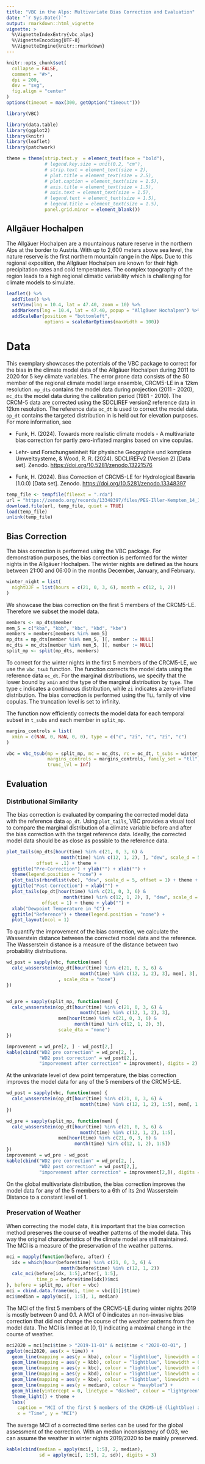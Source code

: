 ```yaml
---
title: "VBC in the Alps: Multivariate Bias Correction and Evaluation"
date: "`r Sys.Date()`"
output: rmarkdown::html_vignette
vignette: >
  %\VignetteIndexEntry{vbc_alps}
  %\VignetteEncoding{UTF-8}
  %\VignetteEngine{knitr::rmarkdown}
---
```


```r
knitr::opts_chunk$set(
  collapse = FALSE,
  comment = "#>",
  dpi = 200,
  dev = "svg",
  fig.align = "center"
)
options(timeout = max(300, getOption("timeout")))
```

```r
library(VBC)
```

```r
library(data.table)
library(ggplot2)
library(knitr)
library(leaflet)
library(patchwork)

theme = theme(strip.text.y  = element_text(face = "bold"),
              # legend.key.size = unit(0.2, "cm"),
              # strip.text = element_text(size = 2),
              # plot.title = element_text(size = 2.5),
              # plot.caption = element_text(size = 1.5),
              # axis.title = element_text(size = 1.5),
              # axis.text = element_text(size = 1.5),
              # legend.text = element_text(size = 1.5),
              # legend.title = element_text(size = 1.5),
              panel.grid.minor = element_blank())
```

## Allgäuer Hochalpen

The Allgäuer Hochalpen are a mountainous nature reserve in the northern Alps at the border to Austria. With up to 2,600 meters above sea level, the nature reserve is the first northern mountain range in the Alps. Due to this regional exposition, the Allgäuer Hochalpen are known for their high precipitation rates and cold temperatures. The complex topography of the region leads to a high regional climatic variability which is challenging for climate models to simulate.

```r
leaflet() %>%
  addTiles() %>%
  setView(lng = 10.4, lat = 47.40, zoom = 10) %>%
  addMarkers(lng = 10.4, lat = 47.40, popup = "Allgäuer Hochalpen") %>%
  addScaleBar(position = "bottomleft",
              options = scaleBarOptions(maxWidth = 100))
```

# Data

This exemplary showcases the potentials of the VBC package to correct for the bias in the climate model data of the Allgäuer Hochalpen during 2011 to 2020 for 5 key climate variables. The error prone data consists of the 50 member of the regional climate model large ensemble, CRCM5-LE in a 12km resolution. `mp_dts` contains the model data during projection (2011 - 2020), `mc_dts` the model data during the calibration period (1981 - 2010). The CRCM-5 data are corrected using the SDCLIREF version2 reference data in 12km resolution. The reference data `oc_dt` is used to correct the model data. `op_dt` contains the targeted distribution in is held out for elevation purposes. For more information, see

-   Funk, H. (2024). Towards more realistic climate models - A multivariate bias correction for partly zero-inflated margins based on vine copulas.

-   Lehr- und Forschungseinheit für physische Geographie und komplexe Umweltsysteme, & Wood, R. R. (2024). SDCLIREFv2 (Version 2) [Data set]. Zenodo. <https://doi.org/10.5281/zenodo.13221576>

-   Funk, H. (2024). Bias Correction of CRCM5-LE for Hydrological Bavaria (1.0.0) [Data set]. Zenodo. <https://doi.org/10.5281/zenodo.13348397>

```r
temp_file <- tempfile(fileext = ".rda")
url = "https://zenodo.org/records/13348397/files/PEG-Iller-Kempten_14_12.rda?download=1"
download.file(url, temp_file, quiet = TRUE)
load(temp_file)
unlink(temp_file)
```

## Bias Correction

The bias correction is performed using the VBC package. For demonstration purposes, the bias correction is performed for the winter nights in the Allgäuer Hochalpen. The winter nights are defined as the hours between 21:00 and 06:00 in the months December, January, and February.

```r
winter_night = list(
  nightDJF = list(hours = c(21, 0, 3, 6), month = c(12, 1, 2))
)
```

We showcase the bias correction on the first 5 members of the CRCM5-LE. Therefore we subset the model data.

```r
members <- mp_dts$member
mem_5 = c("kba", "kbb", "kbc", "kbd", "kbe")
members = members[members %in% mem_5]
mp_dts = mp_dts[member %in% mem_5, ][, member := NULL]
mc_dts = mc_dts[member %in% mem_5, ][, member := NULL]
split_mp <- split(mp_dts, members)
```

To correct for the winter nights in the first 5 members of the CRCM5-LE, we use the `vbc_tsub` function. The function corrects the model data using the reference data `oc_dt`. For the marginal distributions, we specify that the lower bound by `xmin` and the type of the marginal distribution by `type`. The type `c` indicates a continuous distribution, while `zi` indicates a zero-inflated distribution. The bias correction is performed using the `TLL` family of vine copulas. The truncation level is set to infinity.

The function now efficiently corrects the model data for each temporal subset in `t_subs` and each member in `split_mp`.

```r
margins_controls = list(
  xmin = c(NaN, 0, NaN, 0, 0), type = c("c", "zi", "c", "zi", "c")
)

vbc = vbc_tsub(mp = split_mp, mc = mc_dts, rc = oc_dt, t_subs = winter_night,
               margins_controls = margins_controls, family_set = "tll",
               trunc_lvl = Inf)
```

## Evaluation

### Distributional Similarity

The bias correction is evaluated by comparing the corrected model data with the reference data `op_dt`. Using `plot_tails`, VBC provides a visual tool to compare the marginal distribution of a climate variable before and after the bias correction with the target reference data. Ideally, the corrected model data should be as close as possible to the reference data.

```r
plot_tails(mp_dts[hour(time) %in% c(21, 0, 3, 6) &
                    month(time) %in% c(12, 1, 2), ], "dew", scale_d = 5,
           offset = .1) + theme +
  ggtitle("Pre-Correction") + ylab("") + xlab("") +
  theme(legend.position = "none") +
  plot_tails(rbindlist(vbc), "dew", scale_d = 5, offset = 1) + theme +
  ggtitle("Post-Correction") + xlab("") +
  plot_tails(op_dt[hour(time) %in% c(21, 0, 3, 6) &
                     month(time) %in% c(12, 1, 2), ], "dew", scale_d = 5,
             offset = 1) + theme + ylab("") + 
  xlab("Dewpoint Temperature in °C") +
  ggtitle("Reference") + theme(legend.position = "none") +
  plot_layout(ncol = 1)

```

To quantify the improvement of the bias correction, we calculate the Wasserstein distance between the corrected model data and the reference. The Wasserstein distance is a measure of the distance between two probability distributions.

```r
wd_post = sapply(vbc, function(mem) {
  calc_wasserstein(op_dt[hour(time) %in% c(21, 0, 3, 6) &
                           month(time) %in% c(12, 1, 2), 3], mem[, 3],
                   , scale_dta = "none")
})


wd_pre = sapply(split_mp, function(mem) {
  calc_wasserstein(op_dt[hour(time) %in% c(21, 0, 3, 6) &
                           month(time) %in% c(12, 1, 2), 3],
                   mem[hour(time) %in% c(21, 0, 3, 6) &
                         month(time) %in% c(12, 1, 2), 3],
                   scale_dta = "none")
})

improvement = wd_pre[2, ] - wd_post[2,]
kable(cbind("WD2 pre correction" = wd_pre[2, ],
            "WD2 post correction" = wd_post[2,],
            "imporvement after correction" = improvement), digits = 2)
```

At the univariate level of dew point temperature, the bias correction improves the model data for any of the 5 members of the CRCM5-LE.

```r
wd_post = sapply(vbc, function(mem) {
  calc_wasserstein(op_dt[hour(time) %in% c(21, 0, 3, 6) &
                           month(time) %in% c(12, 1, 2), 1:5], mem[, 1:5])
})

wd_pre = sapply(split_mp, function(mem) {
  calc_wasserstein(op_dt[hour(time) %in% c(21, 0, 3, 6) &
                           month(time) %in% c(12, 1, 2), 1:5],
                   mem[hour(time) %in% c(21, 0, 3, 6) &
                         month(time) %in% c(12, 1, 2), 1:5])
})
improvement = wd_pre - wd_post
kable(cbind("WD2 pre correction" = wd_pre[2, ],
            "WD2 post correction" = wd_post[2,],
            "imporvement after correction" = improvement[2,]), digits = 2)
```

On the global multivariate distribution, the bias correction improves the model data for any of the 5 members to a 6th of its 2nd Wasserstein Distance to a constant level of 1.

### Preservation of Weather

When correcting the model data, it is important that the bias correction method preserves the course of weather patterns of the model data. This way the original characteristics of the climate model are still maintained. The MCI is a measure of the preservation of the weather patterns.

```r
mci = mapply(function(before, after) {
  idx = which(hour(before$time) %in% c(21, 0, 3, 6) & 
                    month(before$time) %in% c(12, 1, 2))
  calc_mci(before[idx, 1:5],after[, 1:5],
           time_p = before$time[idx])$mci
}, before = split_mp, after = vbc)
mci = cbind.data.frame(mci, time = vbc[[1]]$time)
mci$median = apply(mci[, 1:5], 1, median)
```

The MCI of the first 5 members of the CRCM5-LE during winter nights 2019 is mostly between 0 and 0.1. A MCI of 0 indicates an non-invasive bias correction that did not change the course of the weather patterns from the model data. The MCI is limited at $[0, 1]$ indicating a maximal change in the course of weather.

```r
mci2020 = mci[mci$time > "2019-11-01" & mci$time < "2020-03-01", ]
ggplot(mci2020, aes(x = time)) +
  geom_line(mapping = aes(y = kba), colour = "lightblue", linewidth = 0.3) +
  geom_line(mapping = aes(y = kbb), colour = "lightblue", linewidth = 0.3) +
  geom_line(mapping = aes(y = kbc), colour = "lightblue", linewidth = 0.3) +
  geom_line(mapping = aes(y = kbd), colour = "lightblue", linewidth = 0.3) +
  geom_line(mapping = aes(y = kbe), colour = "lightblue", linewidth = 0.3) +
  geom_line(mapping = aes(y = median), colour = "navyblue") + 
  geom_hline(yintercept = 0, linetype = "dashed", colour = "lightgreen") +
  theme_light() + theme +
  labs(
    caption = "MCI of the first 5 members of the CRCM5-LE (lightblue) and their median (navyblue) during winter nights 2019",
    x = "Time", y = "MCI")
```

The average MCI of a corrected time series can be used for the global assessment of the correction. With an median inconsistency of 0.03, we can assume the weather in winter nights 2019/2020 to be mainly preserved.

```r
kable(cbind(median = apply(mci[, 1:5], 2, median),
            sd = apply(mci[, 1:5], 2, sd)), digits = 3)
```
